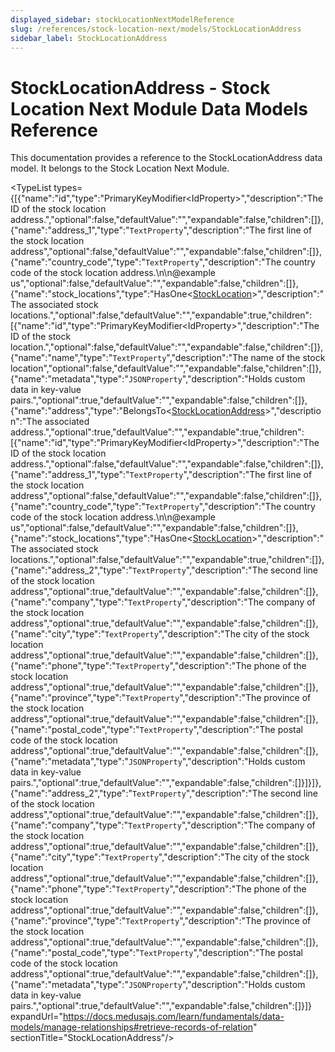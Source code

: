 ```yaml
---
displayed_sidebar: stockLocationNextModelReference
slug: /references/stock-location-next/models/StockLocationAddress
sidebar_label: StockLocationAddress
---
```



# StockLocationAddress - Stock Location Next Module Data Models Reference

This documentation provides a reference to the StockLocationAddress data model. It belongs to the Stock Location Next Module.

<SourceCodeLink link="https://github.com/medusajs/medusa/blob/33f788be42975c3bd05db3074b1aa636f84d6fd4/packages/modules/stock-location/src/models/stock-location-address.ts#L4" />

<TypeList types={[{"name":"id","type":"PrimaryKeyModifier&#60;IdProperty&#62;","description":"The ID of the stock location address.","optional":false,"defaultValue":"","expandable":false,"children":[]},{"name":"address_1","type":"`TextProperty`","description":"The first line of the stock location address","optional":false,"defaultValue":"","expandable":false,"children":[]},{"name":"country_code","type":"`TextProperty`","description":"The country code of the stock location address.\n\n@example us","optional":false,"defaultValue":"","expandable":false,"children":[]},{"name":"stock_locations","type":"HasOne&#60;[StockLocation](../stock_location_next_models.StockLocation/page.mdx)&#62;","description":"The associated stock locations.","optional":false,"defaultValue":"","expandable":true,"children":[{"name":"id","type":"PrimaryKeyModifier&#60;IdProperty&#62;","description":"The ID of the stock location.","optional":false,"defaultValue":"","expandable":false,"children":[]},{"name":"name","type":"`TextProperty`","description":"The name of the stock location","optional":false,"defaultValue":"","expandable":false,"children":[]},{"name":"metadata","type":"`JSONProperty`","description":"Holds custom data in key-value pairs.","optional":true,"defaultValue":"","expandable":false,"children":[]},{"name":"address","type":"BelongsTo&#60;[StockLocationAddress](./page.mdx)&#62;","description":"The associated address.","optional":true,"defaultValue":"","expandable":true,"children":[{"name":"id","type":"PrimaryKeyModifier&#60;IdProperty&#62;","description":"The ID of the stock location address.","optional":false,"defaultValue":"","expandable":false,"children":[]},{"name":"address_1","type":"`TextProperty`","description":"The first line of the stock location address","optional":false,"defaultValue":"","expandable":false,"children":[]},{"name":"country_code","type":"`TextProperty`","description":"The country code of the stock location address.\n\n@example us","optional":false,"defaultValue":"","expandable":false,"children":[]},{"name":"stock_locations","type":"HasOne&#60;[StockLocation](../stock_location_next_models.StockLocation/page.mdx)&#62;","description":"The associated stock locations.","optional":false,"defaultValue":"","expandable":true,"children":[]},{"name":"address_2","type":"`TextProperty`","description":"The second line of the stock location address","optional":true,"defaultValue":"","expandable":false,"children":[]},{"name":"company","type":"`TextProperty`","description":"The company of the stock location address","optional":true,"defaultValue":"","expandable":false,"children":[]},{"name":"city","type":"`TextProperty`","description":"The city of the stock location address","optional":true,"defaultValue":"","expandable":false,"children":[]},{"name":"phone","type":"`TextProperty`","description":"The phone of the stock location address","optional":true,"defaultValue":"","expandable":false,"children":[]},{"name":"province","type":"`TextProperty`","description":"The province of the stock location address","optional":true,"defaultValue":"","expandable":false,"children":[]},{"name":"postal_code","type":"`TextProperty`","description":"The postal code of the stock location address","optional":true,"defaultValue":"","expandable":false,"children":[]},{"name":"metadata","type":"`JSONProperty`","description":"Holds custom data in key-value pairs.","optional":true,"defaultValue":"","expandable":false,"children":[]}]}]},{"name":"address_2","type":"`TextProperty`","description":"The second line of the stock location address","optional":true,"defaultValue":"","expandable":false,"children":[]},{"name":"company","type":"`TextProperty`","description":"The company of the stock location address","optional":true,"defaultValue":"","expandable":false,"children":[]},{"name":"city","type":"`TextProperty`","description":"The city of the stock location address","optional":true,"defaultValue":"","expandable":false,"children":[]},{"name":"phone","type":"`TextProperty`","description":"The phone of the stock location address","optional":true,"defaultValue":"","expandable":false,"children":[]},{"name":"province","type":"`TextProperty`","description":"The province of the stock location address","optional":true,"defaultValue":"","expandable":false,"children":[]},{"name":"postal_code","type":"`TextProperty`","description":"The postal code of the stock location address","optional":true,"defaultValue":"","expandable":false,"children":[]},{"name":"metadata","type":"`JSONProperty`","description":"Holds custom data in key-value pairs.","optional":true,"defaultValue":"","expandable":false,"children":[]}]} expandUrl="https://docs.medusajs.com/learn/fundamentals/data-models/manage-relationships#retrieve-records-of-relation" sectionTitle="StockLocationAddress"/>
